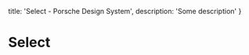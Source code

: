 
  title: 'Select - Porsche Design System',
  description: 'Some description'
}

# Select <ComponentStatus tagName="p-select"></ComponentStatus>

<TableOfContents headings={[]} />
